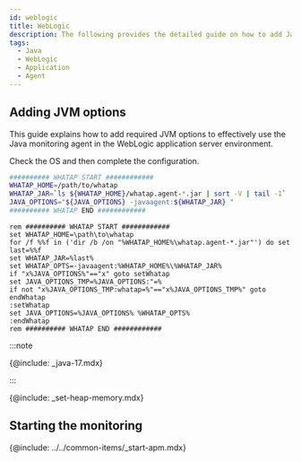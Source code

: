 ```yaml
---
id: weblogic
title: WebLogic
description: The following provides the detailed guide on how to add Java Virtual Machine (JVM) options to integrate the WhaTap monitoring solution into WebLogic application. Through this document, users can learn step by step how to apply the required JVM settings to monitor the performance and availability of WebLogic applications after installing the Java agent. It includes the configuration of essential JVM options during agent installation, optimal configuration for smooth integration with WebLogic, and histogram query.
tags:
  - Java
  - WebLogic
  - Application
  - Agent
---
```


## Adding JVM options

This guide explains how to add required JVM options to effectively use the Java monitoring agent in the WebLogic application server environment.

Check the OS and then complete the configuration.

<Tabs>
<TabItem value="linux" label="Linux">

```bash title="{WebLogic_Path}/user_projects/domains/{User_Domain}/bin/startWebLogic.sh"
########## WHATAP START ############
WHATAP_HOME=/path/to/whatap
WHATAP_JAR=`ls ${WHATAP_HOME}/whatap.agent-*.jar | sort -V | tail -1`
JAVA_OPTIONS="${JAVA_OPTIONS} -javaagent:${WHATAP_JAR} "
########## WHATAP END ############
```

</TabItem>
<TabItem value="windows" label="Windows" default>

```batch title="{WebLogic_Path}/user_projects/domains/{User_Domain}/bin/startWebLogic.bat"
rem ########## WHATAP START ############
set WHATAP_HOME=\path\to\whatap
for /f %%f in ('dir /b /on "%WHATAP_HOME%\whatap.agent-*.jar"') do set last=%%f
set WHATAP_JAR=%last%
set WHATAP_OPTS=-javaagent:%WHATAP_HOME%\%WHATAP_JAR%
if "x%JAVA_OPTIONS%"=="x" goto setWhatap
set JAVA_OPTIONS_TMP=%JAVA_OPTIONS:"=%
if not "x%JAVA_OPTIONS_TMP:whatap=%"=="x%JAVA_OPTIONS_TMP%" goto endWhatap
:setWhatap
set JAVA_OPTIONS=%JAVA_OPTIONS% %WHATAP_OPTS%
:endWhatap
rem ########## WHATAP END ############
```

</TabItem>
</Tabs>

:::note

{@include: _java-17.mdx} 

:::

{@include: _set-heap-memory.mdx} 

## Starting the monitoring

{@include: ../../common-items/_start-apm.mdx} 
